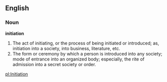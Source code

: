 ==English==

===Noun===

'''initiation'''

#The act of initiating, or the process of being initiated or introduced; as, initiation into a society, into business, literature, etc.
#The form or ceremony by which a person is introduced into any society; mode of entrance into an organized body; especially, the rite of admission into a secret society or order.

[[pl:Initiation]]